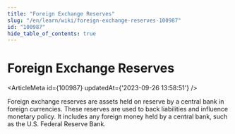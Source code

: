 ```yaml
---
title: "Foreign Exchange Reserves"
slug: "/en/learn/wiki/foreign-exchange-reserves-100987"
id: "100987"
hide_table_of_contents: true
---
```



# Foreign Exchange Reserves

<ArticleMeta id={100987} updatedAt={'2023-09-26 13:58:51'} />
<div className='border-solid border-b border-t-0 my-4 border-[var(--ifm-color-gray-300)]' />

Foreign exchange reserves are assets held on reserve by a central bank in foreign currencies. These reserves are used to back liabilities and influence monetary policy. It includes any foreign money held by a central bank, such as the U.S. Federal Reserve Bank.

